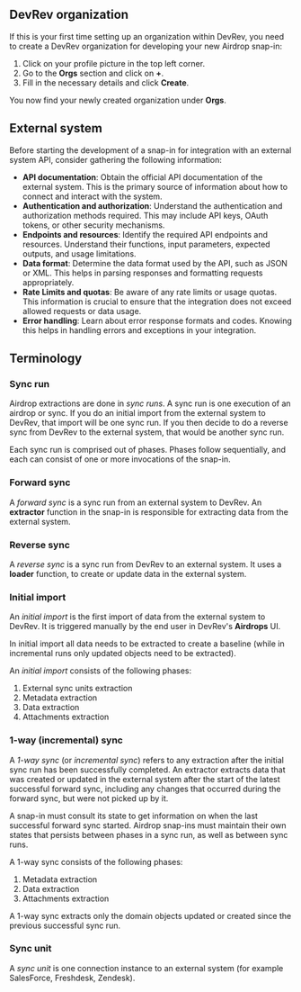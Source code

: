 ## DevRev organization

If this is your first time setting up an organization within DevRev, you need to create a
DevRev organization for developing your new Airdrop snap-in:

1. Click on your profile picture in the top left corner.
2. Go to the **Orgs** section and click on **+**.
3. Fill in the necessary details and click **Create**.

You now find your newly created organization under **Orgs**.

## External system

Before starting the development of a snap-in for integration with an external system API,
consider gathering the following information:

- **API documentation**: Obtain the official API documentation of the external system.
  This is the primary source of information about how to connect and interact with the system.
- **Authentication and authorization**: Understand the authentication and authorization
  methods required. This may include API keys, OAuth tokens, or other security mechanisms.
- **Endpoints and resources**: Identify the required API endpoints and resources. Understand
  their functions, input parameters, expected outputs, and usage limitations.
- **Data format**: Determine the data format used by the API, such as JSON or XML. This helps
  in parsing responses and formatting requests appropriately.
- **Rate Limits and quotas**: Be aware of any rate limits or usage quotas. This information is
  crucial to ensure that the integration does not exceed allowed requests or data usage.
- **Error handling**: Learn about error response formats and codes. Knowing this helps in
  handling errors and exceptions in your integration.

## Terminology

### Sync run

Airdrop extractions are done in _sync runs_.
A sync run is one execution of an airdrop or sync.
If you do an initial import from the external system to DevRev, that import will be one sync run.
If you then decide to do a reverse sync from DevRev to the external system, that would be another
sync run.

Each sync run is comprised out of phases.
Phases follow sequentially, and each can consist of one or more invocations of the snap-in.

### Forward sync

A _forward sync_ is a sync run from an external system to DevRev.
An **extractor** function in the snap-in is responsible for extracting data from the external system.

### Reverse sync

A _reverse sync_ is a sync run from DevRev to an external system.
It uses a **loader** function, to create or update data in the external system.

### Initial import

An _initial import_ is the first import of data from the external system to DevRev.
It is triggered manually by the end user in DevRev's **Airdrops** UI.

In initial import all data needs to be extracted to create a baseline (while in incremental runs only
updated objects need to be extracted).

An _initial import_ consists of the following phases:

1. External sync units extraction
2. Metadata extraction
3. Data extraction
4. Attachments extraction

### 1-way (incremental) sync

A _1-way sync_ (or _incremental sync_) refers to any extraction after the initial sync run has been successfully completed.
An extractor extracts data that was created or updated in the external system after the start
of the latest successful forward sync, including any changes that occurred during the forward sync,
but were not picked up by it.

A snap-in must consult its state to get information on when the last successful forward sync started.
Airdrop snap-ins must maintain their own states that persists between phases in a sync run,
as well as between sync runs.

A 1-way sync consists of the following phases:

1. Metadata extraction
2. Data extraction
3. Attachments extraction

A 1-way sync extracts only the domain objects updated or created since the previous successful sync run.

### Sync unit

A _sync unit_ is one connection instance to an external system (for example SalesForce, Freshdesk, Zendesk).
